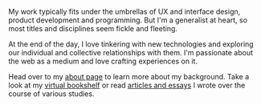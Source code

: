My work typically fits under the umbrellas of UX and interface design, product development and programming. But I'm a generalist at heart, so most titles and disciplines seem fickle and fleeting.

At the end of the day, I love tinkering with new technologies and exploring our individual and collective relationships with them. I'm passionate about the web as a medium and love crafting experiences on it.

Head over to my [about page](/about) to learn more about my background. Take a look at my [virtual bookshelf](/bookshelf) or read [articles and essays](/articles) I wrote over the course of various studies.